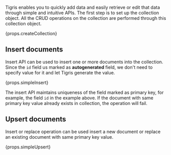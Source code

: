 
Tigris enables you to quickly add data and easily retrieve or edit that data through simple and
intuitive APIs. The first step is to set up the collection object. All the CRUD operations on
the collection are performed through this collection object.

<CodeBlock language={props.codeLang}>{props.createCollection}</CodeBlock>

## Insert documents

Insert API can be used to insert one or more documents into the collection. Since the `id` field
us marked as **autogenerated** field, we don't need to specify value for it and let Tigris generate
the value.

<CodeBlock language={props.codeLang}>{props.simpleInsert}</CodeBlock>

The insert API maintains uniqueness of the field marked as primary key, for example, the field `id`
in the example above. If the document with same primary key value already exists in collection, the
operation will fail.

## Upsert documents

Insert or replace operation can be used insert a new document or replace an existing document with
same primary key value.

<CodeBlock language={props.codeLang}>{props.simpleUpsert}</CodeBlock>
